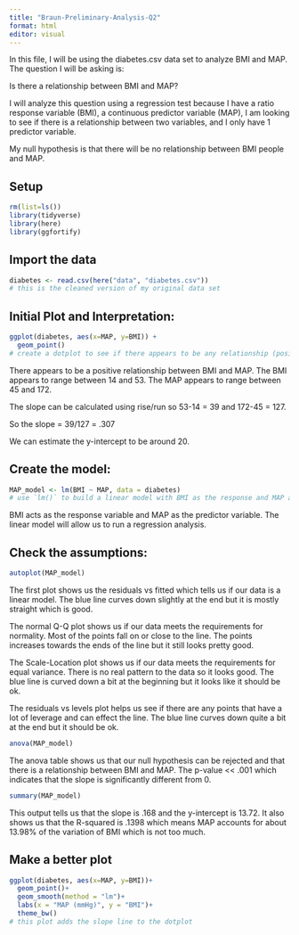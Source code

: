 ```yaml
---
title: "Braun-Preliminary-Analysis-Q2"
format: html
editor: visual
---
```


In this file, I will be using the diabetes.csv data set to analyze BMI and MAP. The question I will be asking is:

Is there a relationship between BMI and MAP?

I will analyze this question using a regression test because I have a ratio response variable (BMI), a continuous predictor variable (MAP), I am looking to see if there is a relationship between two variables, and I only have 1 predictor variable.

My null hypothesis is that there will be no relationship between BMI people and MAP.

## Setup

```r
rm(list=ls())
library(tidyverse)
library(here)
library(ggfortify)
```

## Import the data

```r
diabetes <- read.csv(here("data", "diabetes.csv"))
# this is the cleaned version of my original data set
```

## Initial Plot and Interpretation:

```r
ggplot(diabetes, aes(x=MAP, y=BMI)) +
  geom_point()
# create a dotplot to see if there appears to be any relationship (positive, negative, linear, etc.)
```

There appears to be a positive relationship between BMI and MAP. The BMI appears to range between 14 and 53. The MAP appears to range between 45 and 172.

The slope can be calculated using rise/run so 53-14 = 39 and 172-45 = 127.

So the slope = 39/127 = .307

We can estimate the y-intercept to be around 20.

## Create the model:

```r
MAP_model <- lm(BMI ~ MAP, data = diabetes)
# use `lm()` to build a linear model with BMI as the response and MAP as predictor

```

BMI acts as the response variable and MAP as the predictor variable. The linear model will allow us to run a regression analysis.

## Check the assumptions:

```r
autoplot(MAP_model)
```

The first plot shows us the residuals vs fitted which tells us if our data is a linear model. The blue line curves down slightly at the end but it is mostly straight which is good.

The normal Q-Q plot shows us if our data meets the requirements for normality. Most of the points fall on or close to the line. The points increases towards the ends of the line but it still looks pretty good.

The Scale-Location plot shows us if our data meets the requirements for equal variance. There is no real pattern to the data so it looks good. The blue line is curved down a bit at the beginning but it looks like it should be ok.

The residuals vs levels plot helps us see if there are any points that have a lot of leverage and can effect the line. The blue line curves down quite a bit at the end but it should be ok.

```r
anova(MAP_model)
```

The anova table shows us that our null hypothesis can be rejected and that there is a relationship between BMI and MAP. The p-value \<\< .001 which indicates that the slope is significantly different from 0.

```r
summary(MAP_model)
```

This output tells us that the slope is .168 and the y-intercept is 13.72. It also shows us that the R-squared is .1398 which means MAP accounts for about 13.98% of the variation of BMI which is not too much.

## Make a better plot

```r
ggplot(diabetes, aes(x=MAP, y=BMI))+
  geom_point()+
  geom_smooth(method = "lm")+
  labs(x = "MAP (mmHg)", y = "BMI")+
  theme_bw()
# this plot adds the slope line to the dotplot 
```
